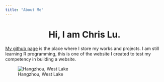 ```yaml
---
title: "About Me"
---
```


<center>
# Hi, I am Chris Lu.
</center>

[My github page](https://github.com/chrislu1998/) is the place where I store my works and projects. I am still learning R programming, this is one of the website I created to test my competency in building a website.

![Hangzhou, West Lake](https://pixabay.com/photos/hangzhou-ching-ming-the-scenery-1534149/)


